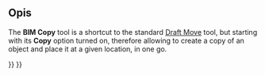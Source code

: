 <languages/>

{{Docnav
|[[BIM_SetWPSide|SetWPSide]]
|[[BIM_Clone|Clone]]
|[[BIM_Workbench|BIM]]
|IconL=BIM_SetWPSide.svg
|IconR=BIM_Clone.svg
|IconC=Workbench_BIM.svg
}}

{{GuiCommand
|Name=BIM Copy
|MenuLocation=Modify → Copy
|Workbenches=[[BIM_Workbench|BIM]]
|SeeAlso=[[Draft_Move|Draft Move]]
}}

<span id="Description"></span>
==Opis==

The '''BIM Copy''' tool is a shortcut to the standard [[Draft_Move|Draft Move]] tool, but starting with its '''Copy''' option turned on, therefore allowing to create a copy of an object and place it at a given location, in one go.


{{Docnav
|[[BIM_SetWPSide|SetWPSide]]
|[[BIM_Clone|Clone]]
|[[BIM_Workbench|BIM]]
|IconL=BIM_SetWPSide.svg
|IconR=BIM_Clone.svg
|IconC=Workbench_BIM.svg
}}

{{BIM_Tools_navi{{#translation:}}}}
{{Userdocnavi{{#translation:}}}}